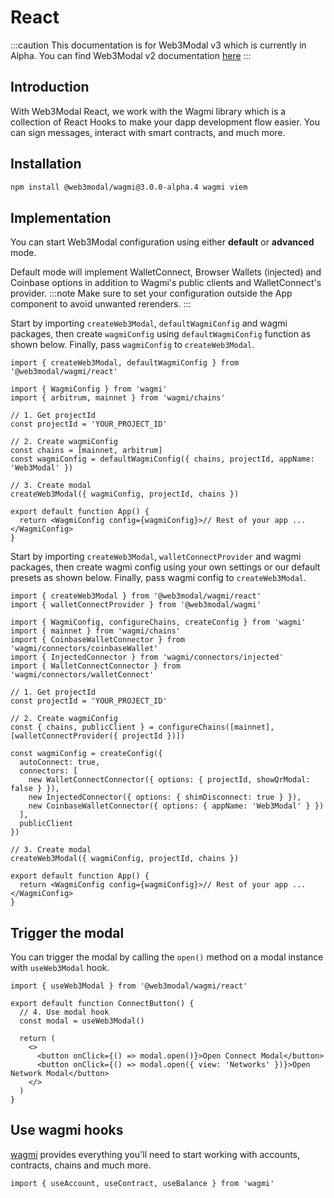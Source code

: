 
# React

:::caution
This documentation is for Web3Modal v3 which is currently in Alpha. You can find Web3Modal v2 documentation [here](../../react/wagmi/installation.mdx)
:::

## Introduction

With Web3Modal React, we work with the Wagmi library which is a collection of React Hooks to make your dapp development flow easier. You can sign messages, interact with smart contracts, and much more.

<CloudBanner />

## Installation

```bash npm2yarn
npm install @web3modal/wagmi@3.0.0-alpha.4 wagmi viem
```

## Implementation

You can start Web3Modal configuration using either **default** or **advanced** mode.

Default mode will implement WalletConnect, Browser Wallets (injected) and Coinbase options in addition to Wagmi's public clients and WalletConnect's provider.
:::note
Make sure to set your configuration outside the App component to avoid unwanted rerenders.
:::

<Tabs>
<TabItem value="default" label="Default">

Start by importing `createWeb3Modal`, `defaultWagmiConfig` and wagmi packages, then create `wagmiConfig` using `defaultWagmiConfig` function as shown below.
Finally, pass `wagmiConfig` to `createWeb3Modal`.

```tsx
import { createWeb3Modal, defaultWagmiConfig } from '@web3modal/wagmi/react'

import { WagmiConfig } from 'wagmi'
import { arbitrum, mainnet } from 'wagmi/chains'

// 1. Get projectId
const projectId = 'YOUR_PROJECT_ID'

// 2. Create wagmiConfig
const chains = [mainnet, arbitrum]
const wagmiConfig = defaultWagmiConfig({ chains, projectId, appName: 'Web3Modal' })

// 3. Create modal
createWeb3Modal({ wagmiConfig, projectId, chains })

export default function App() {
  return <WagmiConfig config={wagmiConfig}>// Rest of your app ...</WagmiConfig>
}
```

</TabItem>
<TabItem value="custom" label="Advanced">

Start by importing `createWeb3Modal`, `walletConnectProvider` and wagmi packages, then create wagmi config using your own settings or our default presets as shown below.
Finally, pass wagmi config to `createWeb3Modal`.

```tsx
import { createWeb3Modal } from '@web3modal/wagmi/react'
import { walletConnectProvider } from '@web3modal/wagmi'

import { WagmiConfig, configureChains, createConfig } from 'wagmi'
import { mainnet } from 'wagmi/chains'
import { CoinbaseWalletConnector } from 'wagmi/connectors/coinbaseWallet'
import { InjectedConnector } from 'wagmi/connectors/injected'
import { WalletConnectConnector } from 'wagmi/connectors/walletConnect'

// 1. Get projectId
const projectId = 'YOUR_PROJECT_ID'

// 2. Create wagmiConfig
const { chains, publicClient } = configureChains([mainnet], [walletConnectProvider({ projectId })])

const wagmiConfig = createConfig({
  autoConnect: true,
  connectors: [
    new WalletConnectConnector({ options: { projectId, showQrModal: false } }),
    new InjectedConnector({ options: { shimDisconnect: true } }),
    new CoinbaseWalletConnector({ options: { appName: 'Web3Modal' } })
  ],
  publicClient
})

// 3. Create modal
createWeb3Modal({ wagmiConfig, projectId, chains })

export default function App() {
  return <WagmiConfig config={wagmiConfig}>// Rest of your app ...</WagmiConfig>
}
```

</TabItem>
</Tabs>

## Trigger the modal

You can trigger the modal by calling the `open()` method on a modal instance with `useWeb3Modal` hook.

```tsx
import { useWeb3Modal } from '@web3modal/wagmi/react'

export default function ConnectButton() {
  // 4. Use modal hook
  const modal = useWeb3Modal()

  return (
    <>
      <button onClick={() => modal.open()}>Open Connect Modal</button>
      <button onClick={() => modal.open({ view: 'Networks' })}>Open Network Modal</button>
    </>
  )
}
```

## Use wagmi hooks

[wagmi](https://wagmi.sh) provides everything you'll need to start working with accounts, contracts, chains and much more.

```tsx
import { useAccount, useContract, useBalance } from 'wagmi'
```
